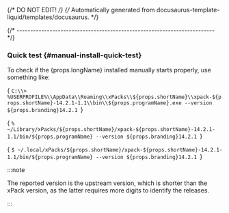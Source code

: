 {/* DO NOT EDIT! */}
{/* Automatically generated from docusaurus-template-liquid/templates/docusaurus. */}



{/* ------------------------------------------------------------------------ */}

### Quick test {#manual-install-quick-test}

To check if the {props.longName} installed manually starts properly, use something like:

<Tabs groupId="operating-systems">

<TabItem value="windows" label="Windows" default>

<CodeBlock language="console"> {
`C:\\> %USERPROFILE%\\AppData\\Roaming\\xPacks\\${props.shortName}\\xpack-${props.shortName}-14.2.1-1.1\\bin\\${props.programName}.exe --version
${props.branding}14.2.1
`} </CodeBlock>

</TabItem>

<TabItem value="macos" label="macOS">

<CodeBlock language="console"> {
`% ~/Library/xPacks/${props.shortName}/xpack-${props.shortName}-14.2.1-1.1/bin/${props.programName} --version
${props.branding}14.2.1
`} </CodeBlock>

</TabItem>

<TabItem value="linux" label="GNU/Linux">

<CodeBlock language="console"> {
`$ ~/.local/xPacks/${props.shortName}/xpack-${props.shortName}-14.2.1-1.1/bin/${props.programName} --version
${props.branding}14.2.1
`} </CodeBlock>

</TabItem>

</Tabs>

:::note

The reported version is the upstream version, which is shorter than the xPack
version, as the latter requires more digits to identify the releases.

:::
